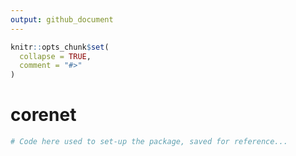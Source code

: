 ```yaml
---
output: github_document
---
```


<!-- README.md is generated from README.Rmd. Please edit that file -->

```r
knitr::opts_chunk$set(
  collapse = TRUE,
  comment = "#>"
)
```

# corenet

<!-- badges: start -->
<!-- badges: end -->

```r
# Code here used to set-up the package, saved for reference... 
```